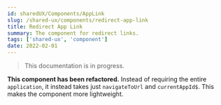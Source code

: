```yaml
---
id: sharedUX/Components/AppLink
slug: /shared-ux/components/redirect-app-link
title: Redirect App Link
summary: The component for redirect links.
tags: ['shared-ux', 'component']
date: 2022-02-01
---
```


> This documentation is in progress.

**This component has been refactored.** Instead of requiring the entire `application`, it instead takes just `navigateToUrl` and `currentAppId$`. This makes the component more lightweight.
